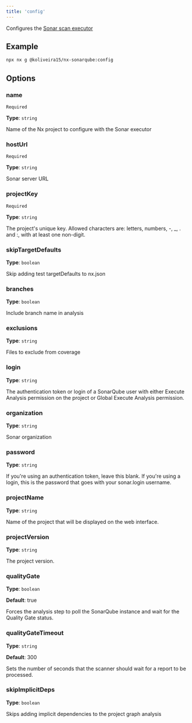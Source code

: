 ```yaml
---
title: 'config'
---
```



Configures the [Sonar scan executor](/reference/executors/scan/)

## Example

```sh
npx nx g @koliveira15/nx-sonarqube:config
```

## Options

### name

`Required`

**Type**: `string`

Name of the Nx project to configure with the Sonar executor

### hostUrl

`Required`

**Type**: `string`

Sonar server URL

### projectKey

`Required`

**Type**: `string`

The project's unique key. Allowed characters are: letters, numbers, -, _, . and :, with at least one non-digit.

### skipTargetDefaults

**Type**: `boolean`

Skip adding test targetDefaults to nx.json

### branches

**Type**: `boolean`

Include branch name in analysis

### exclusions

**Type**: `string`

Files to exclude from coverage

### login

**Type**: `string`

The authentication token or login of a SonarQube user with either Execute Analysis permission on the project or Global Execute Analysis permission.

### organization

**Type**: `string`

Sonar organization

### password

**Type**: `string`

If you're using an authentication token, leave this blank. If you're using a login, this is the password that goes with your sonar.login username.

### projectName

**Type**: `string`

Name of the project that will be displayed on the web interface.

### projectVersion

**Type**: `string`

The project version.

### qualityGate

**Type**: `boolean`

**Default**: true

Forces the analysis step to poll the SonarQube instance and wait for the Quality Gate status.

### qualityGateTimeout

**Type**: `string`

**Default**: 300

Sets the number of seconds that the scanner should wait for a report to be processed.

### skipImplicitDeps

**Type**: `boolean`

Skips adding implicit dependencies to the project graph analysis

